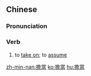 {{also|担当}}
==Chinese==
{{zh-forms|s=担当}}

===Pronunciation===
{{zh-pron
|m=dāndāng
|c=daam1 dong1
|h=pfs=tâm-tông
|mn=tam-tng
|cat=v
}}

===Verb===
{{zh-verb}}

# to [[take on]]; to [[assume]] {{gloss|a task, responsibility, risk, charge, etc.}}

[[zh-min-nan:擔當]]
[[ko:擔當]]
[[hu:擔當]]